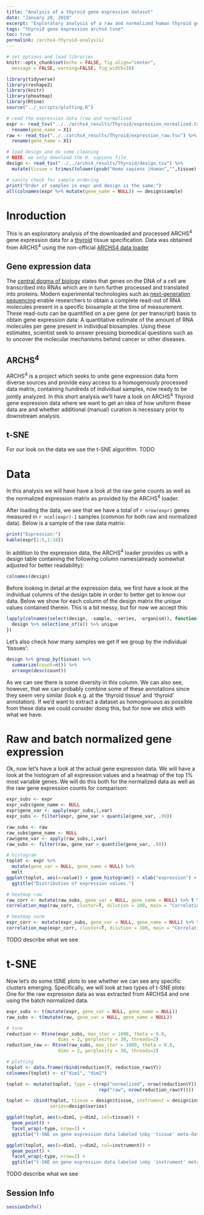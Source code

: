 ---
title: "Analysis of a thyroid gene expression dataset"
date: "January 20, 2019"
excerpt: "Exploratory analysis of a raw and normalized human thyroid gene expression dataset obtained from ARCHS4"
tags: "thyroid gene expression archs4 tsne"
toc: true
permalink: /archs4-thyroid-analysis/
---

```{r libraries}
# set options and load libraries
knitr::opts_chunk$set(echo = FALSE, fig.align="center", 
  message = FALSE, warning=FALSE, fig_width=10)

library(tidyverse)
library(reshape2)
library(knitr)
library(pheatmap)
library(Rtsne)
source("../_scripts/plotting.R")

# read the expression data (raw and normalized
expr <- read_tsv("../../archs4_results/Thyroid/expression_normalized.tsv") %>%
  rename(gene_name = X1)
raw <- read_tsv("../../archs4_results/Thyroid/expression_raw.tsv") %>%
  rename(gene_name = X1)

# load design and do some cleaning
# NOTE: we only download the H. sapiens file
design <- read_tsv("../../archs4_results/Thyroid/design.tsv") %>%
  mutate(tissue = trimws(tolower(gsub("Homo sapiens |Human","",tissue))))

# sanity check for sample ordering
print("Order of samples in expr and design is the same:")
all(colnames(expr %>% mutate(gene_name = NULL)) == design$sample)

```
# Inroduction

This is an exploratory analysis of the downloaded and processed ARCHS<sup>4</sup> 
gene expression data for a [thyroid](https://en.wikipedia.org/wiki/Thyroid) 
tissue specification. 
Data was obtained from ARCHS<sup>4</sup> using the non-official [ARCHS4 data loader](https://github.com/jhawe/archs4_loader)

## Gene expression data
The [central dogma of biology](https://en.wikipedia.org/wiki/Central_dogma_of_molecular_biology) 
states that genes on the DNA of a cell are transcribed into RNAs which are in turn further processed 
and translated into proteins.
Modern experimental technologies such as [next-generation sequencing](https://www.ncbi.nlm.nih.gov/pmc/articles/PMC3841808/)
enable researchers to obtain a complete read-out of RNA molecules present in a specific 
biosample at the time of measurement. 
These read-outs can be quantified on a per gene (or per transcript) basis to obtain gene expression
data: A quantitative estimate of the amount of RNA molecules per gene present in individual biosamples.
Using these estimates, scientist seek to answer pressing biomedical questions such as 
to uncover the molecular mechanisms behind cancer or other diseases.

## ARCHS<sup>4<sup>
ARCHS<sup>4</sup> is a project which seeks to unite gene expression data form diverse sources
and provide easy access to a homogenously processed data matrix, containing hundreds of
individual samples, now ready to be jointly analyzed.
In this short analysis we'll have a look on ARCHS<sup>4</sup> Thyroid gene expression data
where we want to get an idea of how uniform these data are and whether additional
(manual) curation is necessary prior to downstream analysis.

## t-SNE
For our look on the data we use the t-SNE algorithm.
TODO

# Data
In this analysis we will have have a look at the raw gene counts as well as the
normalized expression matrix as provided by the ARCHS<sup>4</sup> loader.

After loading the data, we see that we have a total of `r nrow(expr)` genes 
measured in `r ncol(expr)-1` samples (common for both raw and normalized data).
Below is a sample of the raw data matrix:

```{r load_data}

print("Expression:")
kable(expr[1:5,1:10])

```

In addition to the expression data, the ARCHS<sup>4</sup> loader provides us with
a design table containing the following column names(already somewhat adjusted for better readability):

```{r design_cols}
colnames(design)
```

Before looking in detail at the expression data, we first have a look at the individual columns
of the design table in order to better get to know our data.
Below we show for each column of the design matrix the unique values contained
therein. This is a bit messy, but for now we accept this:

```{r values_by_cols}
lapply(colnames(select(design, -sample, -series, -organism)), function(x) {
  design %>% select(one_of(x)) %>% unique
})
```

Let's also check how many samples we get if we group by the individual 'tissues':

```{r samples_by_groups}
design %>% group_by(tissue) %>% 
  summarize(count=n()) %>% 
  arrange(desc(count))

```

As we can see there is some diversity in this column. We can also see, however, that we can probably combine some of these annotations since they seem very similar (look e.g. at the 'thyroid tissue' and 'thyroid' annotation).
If we'd want to extract a dataset as homogenuous as possible from these data we could consider doing this, but for now we stick with what we have.

# Raw and batch normalized gene expression

Ok, now let's have a look at the actual gene expression data.
We will have a look at the histogram of all expression values and a heatmap
of the top 1% most variable genes. We will do this both for the normalized
data as well as the raw gene expression counts for comparison:

```{r expression_overview}
expr_subs <- expr
expr_subs$gene_name <- NULL
expr$gene_var <- apply(expr_subs,1,var)
expr_subs <- filter(expr, gene_var > quantile(gene_var, .99))

raw_subs <- raw
raw_subs$gene_name <- NULL
raw$gene_var <- apply(raw_subs,1,var)
raw_subs <- filter(raw, gene_var > quantile(gene_var, .99))

# histogram
toplot <- expr %>% 
  mutate(gene_var = NULL, gene_name = NULL) %>%
  melt
ggplot(toplot, aes(x=value)) + geom_histogram() + xlab("expression") + 
  ggtitle("Distribution of expression values.")

# heatmap raw
raw_corr <- mutate(raw_subs, gene_var = NULL, gene_name = NULL) %>% t %>% cor
correlation_map(raw_corr, cluster=T, dilution = 100, main = "Correlation map of top 1% variable genes (raw).")

# heatmap norm
expr_corr <- mutate(expr_subs, gene_var = NULL, gene_name = NULL) %>% t %>% cor
correlation_map(expr_corr, cluster=T, dilution = 100, main = "Correlation map of top 1% variable genes (norm).")

```

TODO describe what we see

# t-SNE
Now let's do some tSNE plots to see whether we can see any specific clusters emerging.
Specifically, we will look at two types of t-SNE plots: One for the raw expression data as 
was extracted from ARCHS4 and one using the batch normalized data.

```{r tsne}

expr_subs <- t(mutate(expr, gene_var = NULL, gene_name = NULL))
raw_subs <- t(mutate(raw, gene_var = NULL, gene_name = NULL))

# tsne
reduction <- Rtsne(expr_subs, max_iter = 1000, theta = 0.0, 
                   dims = 2, perplexity = 30, threads=2)
reduction_raw <- Rtsne(raw_subs, max_iter = 1000, theta = 0.0, 
                   dims = 2, perplexity = 30, threads=2)

# plotting
toplot <- data.frame(rbind(reduction$Y, reduction_raw$Y))
colnames(toplot) <- c("dim1", "dim2")

toplot <- mutate(toplot, type = c(rep("normalized", nrow(reduction$Y)),
                                  rep("raw", nrow(reduction_raw$Y))))

toplot <- cbind(toplot, tissue = design$tissue, instrument = design$instrument,
                series=design$series)

ggplot(toplot, aes(x=dim1, y=dim2, col=tissue)) + 
  geom_point() + 
  facet_wrap(~type, nrow=2) +
  ggtitle("t-SNE on gene expression data labeled \nby 'tissue' meta-data information")

ggplot(toplot, aes(x=dim1, y=dim2, col=instrument)) + 
  geom_point() + 
  facet_wrap(~type, nrow=2) +
  ggtitle("t-SNE on gene expression data labeled \nby 'instrument' meta-data information")


```

TODO describe what we see

## Session Info
```{r}
sessionInfo()
```
